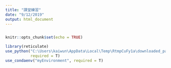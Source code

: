 ```yaml
---
title: "課堂練習"
date: "9/12/2019"
output: html_document
---
```

```python

```

```r
knitr::opts_chunk$set(echo = TRUE)

library(reticulate)
use_python("C:\Users\kaiwun\AppData\Local\Temp\RtmpCuFy1a\downloaded_packages",
           required = T)
use_condaenv("myEnvironment", required = T)
```





